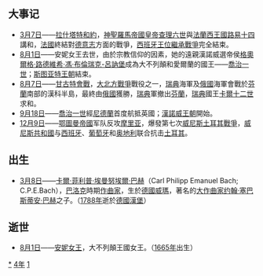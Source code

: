 {{yearTOC|1714|清'''[[康熙_(年号)|康熙]]五十三年'''；越南'''[[永盛|永盛]]十年'''；日本'''[[正德_(日本)|正德]]四年'''}}
== 大事记 ==
*[[3月7日|3月7日]]——[[拉什塔特和約|拉什塔特和約]]，[[神聖羅馬帝國皇帝|神聖羅馬帝國皇帝]][[查理六世_(神聖羅馬帝國)|查理六世]]與[[法蘭西王國|法蘭西王國]][[路易十四|路易十四]]講和，[[法國|法國]]終結對[[德意志|德意志]]方面的戰爭，[[西班牙王位繼承戰爭|西班牙王位繼承戰爭]]完全結束。
*[[8月1日|8月1日]]——安妮女王去世，由於宗教信仰的因素，她的遠親漢諾威選帝侯[[乔治一世_(英国)|格奧爾格·路德維希·馮·布倫瑞克-呂訥堡]]成為大不列顛和愛爾蘭的國王——[[喬治一世|喬治一世]]；[[斯图亚特王朝|斯图亚特王朝]]結束。
*[[8月7日|8月7日]]——[[甘古特會戰|甘古特會戰]]，[[大北方戰爭|大北方戰爭]]戰役之一，[[瑞典|瑞典]]海軍及[[俄國|俄國]]海軍會戰於[[芬蘭|芬蘭]]南部的漢科半島，最終由[[俄國|俄國]]獲勝，[[瑞典|瑞典]]軍撤出[[芬蘭|芬蘭]]，[[瑞典|瑞典]]國王[[卡爾十二世|卡爾十二世]]求和。
*[[9月18日|9月18日]]——[[喬治一世|喬治一世]]經[[尼德蘭|尼德蘭]]首度航抵英國；[[漢諾威王朝|漢諾威王朝]]開始。
*[[12月9日|12月9日]]——[[鄂圖曼帝國|鄂圖曼帝國]]军队反攻[[摩里亚|摩里亚]]，爆發第七次[[威尼斯土耳其戰爭|威尼斯土耳其戰爭]]，[[威尼斯共和國|威尼斯共和國]]与[[西班牙|西班牙]]、[[葡萄牙|葡萄牙]]和[[奥地利|奥地利]]联合抗击[[土耳其|土耳其]]。

== 出生 ==
*[[3月8日|3月8日]]——[[卡爾·菲利普·埃曼努埃爾·巴赫|卡爾·菲利普·埃曼努埃爾·巴赫]]（Carl Philipp Emanuel Bach; C.P.E.Bach），[[巴洛克|巴洛克]]時期[[作曲家|作曲家]]，生於[[德國|德國]][[威瑪|威瑪]]，著名的[[作曲家|大作曲家]][[约翰·塞巴斯蒂安·巴赫|约翰·塞巴斯蒂安·巴赫]]之子。（[[1788年|1788年]]逝於[[德國|德國]][[漢堡|漢堡]]）

== 逝世 ==
{{Wikisource year mention}}
*[[8月1日|8月1日]]——[[安妮女王|安妮女王]]，大不列顛王國女王。（[[1665年|1665年]]出生）

[[Category:1714年|*]]
[[Category:1710年代|4年]]
[[Category:18世纪各年|1]]